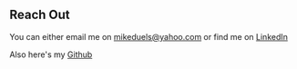 ## Reach Out

You can either email me on [mikeduels@yahoo.com](mailto:mikedules@yahoo.com) or find me on [LinkedIn](https://www.linkedin.com/in/michael-walker-746b8597/)

Also here's my [Github](https://github.com/Mohcka)